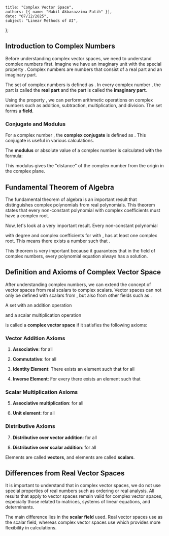     title: "Complex Vector Space",
    authors: [{ name: "Nabil Akbarazzima Fatih" }],
    date: "07/12/2025",
    subject: "Linear Methods of AI",
};

## Introduction to Complex Numbers

Before understanding complex vector spaces, we need to understand complex numbers first. Imagine we have an imaginary unit <InlineMath math="i" /> with the special property <InlineMath math="i^2 = -1" />. Complex numbers are numbers that consist of a real part and an imaginary part.

The set of complex numbers is defined as <InlineMath math="\mathbb{C} := \{z = x + iy : x, y \in \mathbb{R}\}" />. In every complex number <InlineMath math="z = x + iy" />, the part <InlineMath math="x = \text{Re}(z)" /> is called the **real part** and the part <InlineMath math="y = \text{Im}(z)" /> is called the **imaginary part**.

Using the property <InlineMath math="i^2 = -1" />, we can perform arithmetic operations on complex numbers such as addition, subtraction, multiplication, and division. The set <InlineMath math="(\mathbb{C}, +, \cdot)" /> forms a **field**.

### Conjugate and Modulus

For a complex number <InlineMath math="z = x + iy" />, the **complex conjugate** is defined as <InlineMath math="\overline{z} = x - iy" />. This conjugate is useful in various calculations.

The **modulus** or absolute value of a complex number is calculated with the formula:

<BlockMath math="|z| = \sqrt{z \cdot \overline{z}} = \sqrt{x^2 + y^2}" />

This modulus gives the "distance" of the complex number from the origin in the complex plane.

## Fundamental Theorem of Algebra

The fundamental theorem of algebra is an important result that distinguishes complex polynomials from real polynomials. This theorem states that every non-constant polynomial with complex coefficients must have a complex root.

Now, let's look at a very important result. Every non-constant polynomial

<BlockMath math="p(z) = a_n z^n + a_{n-1} z^{n-1} + \cdots + a_1 z + a_0, \quad z \in \mathbb{C}" />

with degree <InlineMath math="n \geq 1" /> and complex coefficients <InlineMath math="a_k \in \mathbb{C}" /> for <InlineMath math="k = 0, 1, \ldots, n" /> with <InlineMath math="a_n \neq 0" />, has at least one complex root. This means there exists a number <InlineMath math="z_* \in \mathbb{C}" /> such that <InlineMath math="p(z_*) = 0" />.

This theorem is very important because it guarantees that in the field of complex numbers, every polynomial equation always has a solution.

## Definition and Axioms of Complex Vector Space

After understanding complex numbers, we can extend the concept of vector spaces from real scalars to complex scalars. Vector spaces can not only be defined with scalars from <InlineMath math="\mathbb{R}" />, but also from other fields such as <InlineMath math="\mathbb{C}" />.

A set <InlineMath math="V" /> with an addition operation

<BlockMath math="+ : V \times V \to V : (x, y) \mapsto x + y" />

and a scalar multiplication operation

<BlockMath math="\cdot : \mathbb{C} \times V \to V : (\lambda, x) \mapsto \lambda \cdot x" />

is called a **complex vector space** if it satisfies the following axioms:

### Vector Addition Axioms

1. **Associative**: <InlineMath math="(x + y) + z = x + (y + z)" /> for all <InlineMath math="x, y, z \in V" />

2. **Commutative**: <InlineMath math="x + y = y + x" /> for all <InlineMath math="x, y \in V" />

3. **Identity Element**: There exists an element <InlineMath math="0 \in V" /> such that <InlineMath math="x + 0 = x = 0 + x" /> for all <InlineMath math="x \in V" />

4. **Inverse Element**: For every <InlineMath math="x \in V" /> there exists an element <InlineMath math="-x \in V" /> such that <InlineMath math="x + (-x) = 0 = (-x) + x" />

### Scalar Multiplication Axioms

5. **Associative multiplication**: <InlineMath math="(\lambda \mu) \cdot x = \lambda \cdot (\mu \cdot x)" /> for all <InlineMath math="\lambda, \mu \in \mathbb{C}, x \in V" />

6. **Unit element**: <InlineMath math="1 \cdot x = x" /> for all <InlineMath math="x \in V" />

### Distributive Axioms

7. **Distributive over vector addition**: <InlineMath math="\lambda \cdot (x + y) = \lambda \cdot x + \lambda \cdot y" /> for all <InlineMath math="\lambda \in \mathbb{C}, x, y \in V" />

8. **Distributive over scalar addition**: <InlineMath math="(\lambda + \mu) \cdot x = \lambda \cdot x + \mu \cdot x" /> for all <InlineMath math="\lambda, \mu \in \mathbb{C}, x \in V" />

Elements <InlineMath math="x \in V" /> are called **vectors**, and elements <InlineMath math="\lambda \in \mathbb{C}" /> are called **scalars**.

## Differences from Real Vector Spaces

It is important to understand that in complex vector spaces, we do not use special properties of real numbers such as ordering or real analysis. All results that apply to vector spaces remain valid for complex vector spaces, especially those related to matrices, systems of linear equations, and determinants.

The main difference lies in the **scalar field** used. Real vector spaces use <InlineMath math="\mathbb{R}" /> as the scalar field, whereas complex vector spaces use <InlineMath math="\mathbb{C}" /> which provides more flexibility in calculations.
